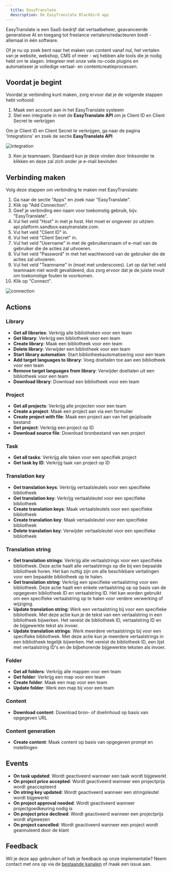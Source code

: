 ```yaml
---
  title: EasyTranslate
  description: De EasyTranslate Blackbird app
---
```


<LinkCard title="View on Github" target="_blank" href="https://github.com/bb-io/EasyTranslate" icon="github" />

EasyTranslate is een SaaS-bedrijf dat vertaalbeheer, geavanceerde generatieve AI en toegang tot freelance vertalers/redacteuren biedt - allemaal in één software.

Of je nu op zoek bent naar het maken van content vanaf nul, het vertalen van je website, webshop, CMS of meer - wij hebben alle tools die je nodig hebt om te slagen. Integreer met onze vele no-code plugins en automatiseer je volledige vertaal- en contentcreatieprocessen.

## Voordat je begint

Voordat je verbinding kunt maken, zorg ervoor dat je de volgende stappen hebt voltooid:

1. Maak een account aan in het EasyTranslate systeem
2. Stel een integratie in met de **EasyTranslate API** om je Client ID en Client Secret te verkrijgen

Om je Client ID en Client Secret te verkrijgen, ga naar de pagina 'Integrations' en zoek de sectie **EasyTranslate API**

![integration](https://raw.githubusercontent.com/bb-io/EasyTranslate/main/image/README/integration-1.png)

3. Ken je teamnaam. Standaard kun je deze vinden door linksonder te klikken en deze zal zich onder je e-mail bevinden

## Verbinding maken

Volg deze stappen om verbinding te maken met EasyTranslate:

1. Ga naar de sectie "Apps" en zoek naar "EasyTranslate".
2. Klik op "Add Connection".
3. Geef je verbinding een naam voor toekomstig gebruik, bijv. "EasyTranslate".
4. Vul het veld "Host" in met je host. Het moet er ongeveer zo uitzien: api.platform.sandbox.easytranslate.com.
5. Vul het veld "Client ID" in.
6. Vul het veld "Client Secret" in.
7. Vul het veld "Username" in met de gebruikersnaam of e-mail van de gebruiker die de acties zal uitvoeren.
8. Vul het veld "Password" in met het wachtwoord van de gebruiker die de acties zal uitvoeren.
9. Vul het veld "Teamname" in (moet met underscores). Let op dat het veld teamnaam niet wordt gevalideerd, dus zorg ervoor dat je de juiste invult om toekomstige fouten te voorkomen.
10. Klik op "Connect".

![connection](https://raw.githubusercontent.com/bb-io/EasyTranslate/main/image/README/connection.png)

## Actions

### Library

- **Get all libraries**: Verkrijg alle bibliotheken voor een team
- **Get library**: Verkrijg een bibliotheek voor een team
- **Create library**: Maak een bibliotheek voor een team
- **Delete library**: Verwijder een bibliotheek voor een team
- **Start library automation**: Start bibliotheekautomatisering voor een team
- **Add target languages to library**: Voeg doeltalen toe aan een bibliotheek voor een team
- **Remove target languages from library**: Verwijder doeltalen uit een bibliotheek voor een team
- **Download library**: Download een bibliotheek voor een team

### Project

- **Get all projects**: Verkrijg alle projecten voor een team
- **Create a project**: Maak een project aan via een formulier
- **Create project with file**: Maak een project aan van het geüploade bestand
- **Get project**: Verkrijg een project op ID
- **Download source file**: Download bronbestand van een project

### Task

- **Get all tasks**: Verkrijg alle taken voor een specifiek project
- **Get task by ID**: Verkrijg taak van project op ID

### Translation key

- **Get translation keys**: Verkrijg vertaalsleutels voor een specifieke bibliotheek
- **Get translation key**: Verkrijg vertaalsleutel voor een specifieke bibliotheek
- **Create translation keys**: Maak vertaalsleutels voor een specifieke bibliotheek
- **Create translation key**: Maak vertaalsleutel voor een specifieke bibliotheek
- **Delete translation key**: Verwijder vertaalsleutel voor een specifieke bibliotheek

### Translation string

- **Get translation strings**: Verkrijg alle vertaalstrings voor een specifieke bibliotheek. Deze actie haalt alle vertaalstrings op die bij een bepaalde bibliotheek horen. Het kan nuttig zijn om alle beschikbare vertalingen voor een bepaalde bibliotheek op te halen.
- **Get translation string**: Verkrijg een specifieke vertaalstring voor een bibliotheek. Deze actie haalt een enkele vertaalstring op op basis van de opgegeven bibliotheek ID en vertaalstring ID. Het kan worden gebruikt om een specifieke vertaalstring op te halen voor verdere verwerking of wijziging.
- **Update translation string**: Werk een vertaalstring bij voor een specifieke bibliotheek. Met deze actie kun je de tekst van een vertaalstring in een bibliotheek bijwerken. Het vereist de bibliotheek ID, vertaalstring ID en de bijgewerkte tekst als invoer.
- **Update translation strings**: Werk meerdere vertaalstrings bij voor een specifieke bibliotheek. Met deze actie kun je meerdere vertaalstrings in een bibliotheek tegelijk bijwerken. Het vereist de bibliotheek ID, een lijst met vertaalstring ID's en de bijbehorende bijgewerkte teksten als invoer.

### Folder

- **Get all folders**: Verkrijg alle mappen voor een team
- **Get folder**: Verkrijg een map voor een team
- **Create folder**: Maak een map voor een team
- **Update folder**: Werk een map bij voor een team

### Content

- **Download content**: Download bron- of doelinhoud op basis van opgegeven URL

### Content generation

- **Create content**: Maak content op basis van opgegeven prompt en instellingen

## Events

- **On task updated**: Wordt geactiveerd wanneer een taak wordt bijgewerkt
- **On project price accepted**: Wordt geactiveerd wanneer een projectprijs wordt geaccepteerd
- **On string key updated**: Wordt geactiveerd wanneer een stringsleutel wordt bijgewerkt
- **On project approval needed**: Wordt geactiveerd wanneer projectgoedkeuring nodig is
- **On project price declined**: Wordt geactiveerd wanneer een projectprijs wordt afgewezen
- **On project cancelled**: Wordt geactiveerd wanneer een project wordt geannuleerd door de klant

## Feedback

Wil je deze app gebruiken of heb je feedback op onze implementatie? Neem contact met ons op via de [bestaande kanalen](https://www.blackbird.io/) of maak een issue aan.